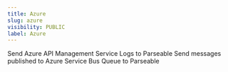 ```yaml
---
title: Azure
slug: azure
visibility: PUBLIC
label: Azure
---
```


<CardGroup cols={2}>
  <Card title="API Management Service Logs" href="/docs-beta/default-guide/azure/apim">
    Send Azure API Management Service Logs to Parseable
  </Card>
  <Card title="Service Bus Messages" href="/docs-beta/default-guide/azure/service-bus">
    Send messages published to Azure Service Bus Queue to Parseable
  </Card>
</CardGroup>
